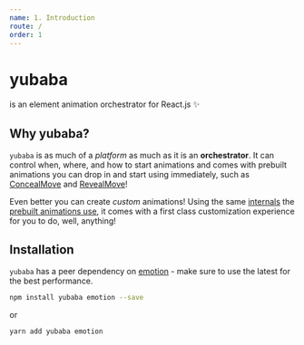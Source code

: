 ```yaml
---
name: 1. Introduction
route: /
order: 1
---
```


# yubaba

is an element animation orchestrator for React.js ✨

## Why yubaba?

`yubaba` is as much of a _platform_ as much as it is an **orchestrator**.
It can control when, where, and how to start animations and comes with prebuilt animations you can drop in and start using immediately,
such as [ConcealMove](/conceal-move) and [RevealMove](/reveal-move)!

Even better you can create _custom_ animations!
Using the same [internals](/collector) the [prebuilt animations use](https://github.com/madou/yubaba/tree/master/packages/yubaba/src/animations),
it comes with a first class customization experience for you to do,
well,
anything!

## Installation

`yubaba` has a peer dependency on [emotion](https://emotion.sh/docs/introduction) - make sure to use the latest for the best performance.

```bash
npm install yubaba emotion --save
```

or

```bash
yarn add yubaba emotion
```
